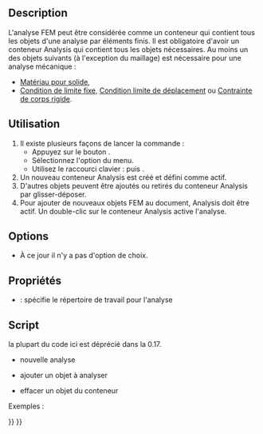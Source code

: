 <languages/>
{{Docnav/fr
|
|[[FEM_MaterialSolid/fr|Matériau pour solide]]
|[[FEM_Workbench/fr|Atelier FEM]]
|IconL=
|IconR=FEM_MaterialSolid.svg
|IconC=Workbench_FEM.svg
}}

{{GuiCommand/fr
|Name=FEM Analysis
|Name/fr=FEM Conteneur d'analyse
|MenuLocation=Modèle → Conteneur d'analyse
|Workbenches=[[FEM_Workbench/fr|FEM]]
|Shortcut={{KEY|S}} {{KEY|A}}
|SeeAlso=[[FEM_tutorial/fr|Tutoriel FEM]]
}}

==Description==

L'analyse FEM peut être considérée comme un conteneur qui contient tous les objets d'une analyse par éléments finis. Il est obligatoire d'avoir un conteneur Analysis qui contient tous les objets nécessaires. Au moins un des objets suivants (à l'exception du maillage) est nécessaire pour une analyse mécanique :
* [[FEM_MaterialSolid/fr|Matériau pour solide]],
* [[FEM_ConstraintFixed/fr|Condition de limite fixe]], [[FEM_ConstraintDisplacement/fr|Condition limite de déplacement]] ou [[FEM_ConstraintRigidBody/fr|Contrainte de corps rigide]].

<span id="Usage"></span>
==Utilisation==

# Il existe plusieurs façons de lancer la commande :
#* Appuyez sur le bouton {{Button|[[Image:FEM_Analysis.svg|16px]] [[FEM_Analysis/fr|Conteneur d'analyse]]}}.
#* Sélectionnez l'option {{MenuCommand|Modèle → [[Image:FEM_Analysis.svg|16px]] Conteneur d'analyse}} du menu.
#* Utilisez le raccourci clavier : {{KEY|S}} puis {{KEY|A}}.
# Un nouveau conteneur Analysis est créé et défini comme actif.
# D'autres objets peuvent être ajoutés ou retirés du conteneur Analysis par glisser-déposer.
# Pour ajouter de nouveaux objets FEM au document, Analysis doit être actif. Un double-clic sur le conteneur Analysis active l'analyse.

==Options==

* À ce jour il n'y a pas d'option de choix.

<span id="Properties"></span>
==Propriétés==

* {{PropertyData|OutpuDir}} : spécifie le répertoire de travail pour l'analyse

<span id="Scripting"></span>
==Script==

la plupart du code ici est déprécié dans la 0.17.
* nouvelle analyse
{{Code|code=
MechanicalAnalysis.makeMechanicalAnalysis( name )
}}

* ajouter un objet à analyser
{{Code|code=
App.ActiveDocument.MechanicalAnalysis.Member = App.ActiveDocument.MechanicalAnalysis.Member + [ (object) ]
}}

* effacer un objet du conteneur
{{Code|code=
member = App.ActiveDocument.MechanicalAnalysis.Member
member.remove( documentobject )
 App.ActiveDocument.MechanicalAnalysis.Member = member
}}

Exemples :
{{Code|code=
import MechanicalAnalysis
analysis = MechanicalAnalysis.makeMechanicalAnalysis("MechanicalAnalysis")
FemGui.setActiveAnalysis(analysis)

addobj = App.ActiveDocument.getObject("MechanicalMaterial")
App.ActiveDocument.MechanicalAnalysis.Member = App.ActiveDocument.MechanicalAnalysis.Member + [addobj]

removeobj = App.ActiveDocument.getObject("MechanicalMaterial")
member = App.ActiveDocument.MechanicalAnalysis.Member
member.remove(removeobj)
App.ActiveDocument.MechanicalAnalysis.Member = member
}}


{{Docnav/fr
|
|[[FEM_MaterialSolid/fr|Matériau pour solide]]
|[[FEM_Workbench/fr|Atelier FEM]]
|IconL=
|IconR=FEM_MaterialSolid.svg
|IconC=Workbench_FEM.svg
}}

{{FEM Tools navi{{#translation:}}}}
{{Userdocnavi{{#translation:}}}}